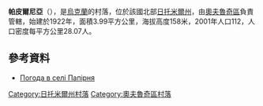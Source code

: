 {{coord|51|17|13|N|28|37|7|E|scale:30000|display=title}}

'''帕皮爾尼亞'''（{{lang-uk|Папірня}}），是[[烏克蘭|烏克蘭]]的村落，位於該國北部[[日托米爾州|日托米爾州]]，由[[奧夫魯奇區|奧夫魯奇區]]負責管轄，始建於1922年，面積3.99平方公里，海拔高度158米，2001年人口112，人口密度每平方公里28.07人。

==參考資料==
* [http://weather.in.ua/ua/zhitomirskaja/19593 Погода в селі Папірня] {{Wayback|url=http://weather.in.ua/ua/zhitomirskaja/19593 |date=20111219125622 }}

{{DEFAULTSORT:Папірня}}
[[Category:日托米爾州村落|Category:日托米爾州村落]]
[[Category:奧夫魯奇區村落|Category:奧夫魯奇區村落]]


{{Zhytomyr-geo-stub}}